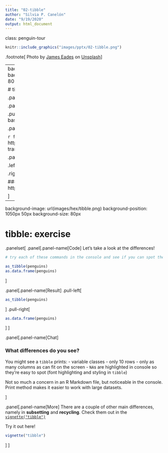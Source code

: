 ```yaml
---
title: "02-tibble"
author: "Silvia P. Canelón"
date: "9/19/2020"
output: html_document
---
```


class: penguin-tour

```r
knitr::include_graphics("images/pptx/02-tibble.png")
```

.footnote[
<span>Photo by <a href="https://unsplash.com/@eadesstudio?utm_source=unsplash&amp;utm_medium=referral&amp;utm_content=creditCopyText">James Eades</a> on <a href="https://unsplash.com/collections/12240655/palmerpenguins/d5aed8c855e26061e5e651d3f180b76d?utm_source=unsplash&amp;utm_medium=referral&amp;utm_content=creditCopyText">Unsplash</a></span>
]

---
background-image: url(images/hex/tibble.png)
background-position: 1050px 50px
background-size: 80px
  
# tibble: info

.panelset[

.panel[.panel-name[Overview]

.pull-left[
### A `tibble` is much like the `dataframe` in base R, but optimized for use in the Tidyverse.  
]
]

.panel[.panel-name[Cheatsheet]

`r fontawesome::fa("file-pdf")` PDF (tidyr): https://github.com/rstudio/cheatsheets/raw/main/data-transformation.pdf
![](https://raw.githubusercontent.com/rstudio/cheatsheets/master/pngs/thumbnails/data-import-cheatsheet-thumbs.png)
]

.panel[.panel-name[Reading]

.left-column[
```r
knitr::include_graphics("images/r4ds-cover.png")
```
]

.right-column[
### R for Data Science: [Ch 10 Tibbles](https://r4ds.had.co.nz/tibbles.html)

### Package documentation: https://tibble.tidyverse.org/
]
]

]

---
background-image: url(images/hex/tibble.png)
background-position: 1050px 50px
background-size: 80px

# tibble: exercise

.panelset[
.panel[.panel-name[Code]
Let's take a look at the differences!
```r
# try each of these commands in the console and see if you can spot the differences!

as_tibble(penguins)
as.data.frame(penguins)
```
]

.panel[.panel-name[Result]
.pull-left[
```r
as_tibble(penguins)
```
]
.pull-right[
```r
as.data.frame(penguins)
```
]
]

.panel[.panel-name[Chat]

### What differences do you see?

You might see a `tibble` prints:
- variable classes
- only 10 rows
- only as many columns as can fit on the screen
- `NA`s are highlighted in console so they're easy to spot (font highlighting and styling in `tibble`)

Not so much a concern in an R Markdown file, but noticeable in the console. 
Print method makes it easier to work with large datasets.

]

.panel[.panel-name[More]
There are a couple of other main differences, namely in **subsetting** and **recycling**. Check them out in the [`vignette("tibble")`](https://tibble.tidyverse.org/articles/tibble.html)

Try it out here!
```r
vignette("tibble")
```
]
]
